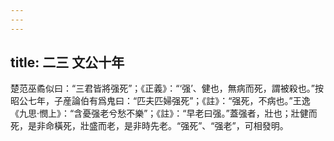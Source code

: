 ```yaml
---
---
---
```

title: 二三 文公十年
---




楚范巫矞似曰：“三君皆將强死”；《正義》：“‘强’、健也，無病而死，謂被殺也。”按昭公七年，子産論伯有爲鬼曰：“匹夫匹婦强死”；《註》：“强死，不病也。”王逸《九思·憫上》：“含憂强老兮愁不樂”；《註》：“早老曰强。”蓋强者，壯也；壯健而死，是非命橫死，壯盛而老，是非時先老。“强死”、“强老”，可相發明。
